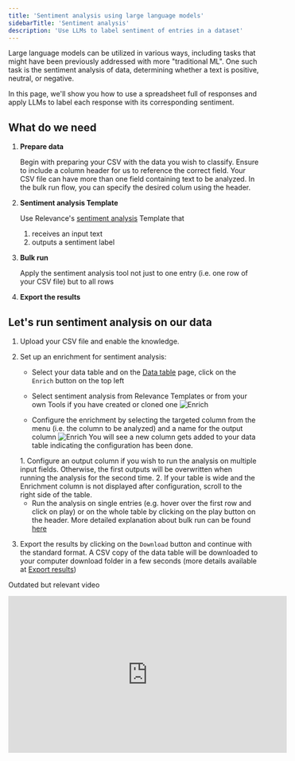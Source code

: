 ```yaml
---
title: 'Sentiment analysis using large language models'
sidebarTitle: 'Sentiment analysis'
description: 'Use LLMs to label sentiment of entries in a dataset'
---
```


Large language models can be utilized in various ways, including tasks that might have been previously addressed with more "traditional ML". 
One such task is the sentiment analysis of data, determining whether a text is positive, neutral, or negative. 

In this page, we'll show you how to use a spreadsheet full of responses and apply LLMs to label each response with its corresponding sentiment.

## What do we need

1. **Prepare data**

    Begin with preparing your CSV with the data you wish to classify. Ensure to include a column header for us to reference the correct field.
    <Tip>
    Your CSV file can have more than one field containing text to be analyzed. In the bulk run flow, you can specify the desired colum using the header.
    </Tip>

2. **Sentiment analysis Template**

    Use Relevance's [sentiment analysis](/templates/sentiment-analysis) Template that 
    1. receives an input text
    2. outputs a sentiment label
    
    <Snippet file="clone-tip.mdx" />

3. **Bulk run**

    Apply the sentiment analysis tool not just to one entry (i.e. one row of your CSV file) but to all rows

4. **Export the results**

## Let's run sentiment analysis on our data
1. Upload your CSV file and enable the knowledge.
2. Set up an enrichment for sentiment analysis:
    * Select your data table and on the [Data table](/get-started/key-concepts/knowledge) page, click on the `Enrich` button on the top left
    
    * Select sentiment analysis from Relevance Templates or from your own Tools if you have created or cloned one
    ![Enrich](/images/example-use-cases/sentiment-analysis-1.png)
    
    * Configure the enrichment by selecting the targeted column from the menu (i.e. the column to be analyzed) and a name for the output
    column
    ![Enrich](/images/example-use-cases/sentiment-analysis-2.png)
    You will see a new column gets added to your data table indicating the configuration has been done. 
    <Tip>
    1. Configure an output column if you wish to run the analysis on multiple input fields. Otherwise, the first outputs will
    be overwritten when running the analysis for the second time.
    2. If your table is wide and the Enrichment column is not displayed after configuration, scroll to the right side of the table.
    </Tip>
    
    * Run the analysis on single entries (e.g. hover over the first row and click on play) or on the whole table by clicking on the 
    play button on the header.
    More detailed explanation about bulk run can be found [here](/tool/bulk-run)
3. Export the results by clicking on the `Download` button and continue with the standard format. A CSV copy of the data table will
be downloaded to your computer download folder in a few seconds (more details available at [Export results](/tool/export))


Outdated but relevant video
<iframe width="560" height="315" src="https://www.youtube.com/embed/pqdXfr352-Q" title="YouTube video player" frameborder="0" allow="accelerometer; autoplay; clipboard-write; encrypted-media; gyroscope; picture-in-picture; web-share" allowfullscreen></iframe>

